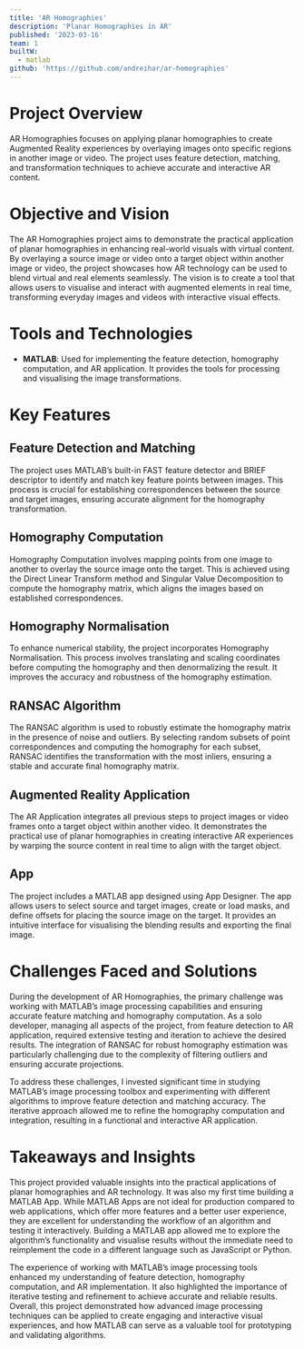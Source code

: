 ```yaml
---
title: 'AR Homographies'
description: 'Planar Homographies in AR'
published: '2023-03-16'
team: 1
builtW:
  - matlab
github: 'https://github.com/andreihar/ar-homographies'
---
```


# Project Overview

AR Homographies focuses on applying planar homographies to create Augmented Reality experiences by overlaying images onto specific regions in another image or video. The project uses feature detection, matching, and transformation techniques to achieve accurate and interactive AR content.

# Objective and Vision

The AR Homographies project aims to demonstrate the practical application of planar homographies in enhancing real-world visuals with virtual content. By overlaying a source image or video onto a target object within another image or video, the project showcases how AR technology can be used to blend virtual and real elements seamlessly. The vision is to create a tool that allows users to visualise and interact with augmented elements in real time, transforming everyday images and videos with interactive visual effects.

# Tools and Technologies

- **MATLAB**: Used for implementing the feature detection, homography computation, and AR application. It provides the tools for processing and visualising the image transformations.

# Key Features

## Feature Detection and Matching

The project uses MATLAB’s built-in FAST feature detector and BRIEF descriptor to identify and match key feature points between images. This process is crucial for establishing correspondences between the source and target images, ensuring accurate alignment for the homography transformation.

## Homography Computation

Homography Computation involves mapping points from one image to another to overlay the source image onto the target. This is achieved using the Direct Linear Transform method and Singular Value Decomposition to compute the homography matrix, which aligns the images based on established correspondences.

## Homography Normalisation

To enhance numerical stability, the project incorporates Homography Normalisation. This process involves translating and scaling coordinates before computing the homography and then denormalizing the result. It improves the accuracy and robustness of the homography estimation.

## RANSAC Algorithm

The RANSAC algorithm is used to robustly estimate the homography matrix in the presence of noise and outliers. By selecting random subsets of point correspondences and computing the homography for each subset, RANSAC identifies the transformation with the most inliers, ensuring a stable and accurate final homography matrix.

## Augmented Reality Application

The AR Application integrates all previous steps to project images or video frames onto a target object within another video. It demonstrates the practical use of planar homographies in creating interactive AR experiences by warping the source content in real time to align with the target object.

## App

The project includes a MATLAB app designed using App Designer. The app allows users to select source and target images, create or load masks, and define offsets for placing the source image on the target. It provides an intuitive interface for visualising the blending results and exporting the final image.

# Challenges Faced and Solutions

During the development of AR Homographies, the primary challenge was working with MATLAB’s image processing capabilities and ensuring accurate feature matching and homography computation. As a solo developer, managing all aspects of the project, from feature detection to AR application, required extensive testing and iteration to achieve the desired results. The integration of RANSAC for robust homography estimation was particularly challenging due to the complexity of filtering outliers and ensuring accurate projections.

To address these challenges, I invested significant time in studying MATLAB’s image processing toolbox and experimenting with different algorithms to improve feature detection and matching accuracy. The iterative approach allowed me to refine the homography computation and integration, resulting in a functional and interactive AR application.

# Takeaways and Insights

This project provided valuable insights into the practical applications of planar homographies and AR technology. It was also my first time building a MATLAB App. While MATLAB Apps are not ideal for production compared to web applications, which offer more features and a better user experience, they are excellent for understanding the workflow of an algorithm and testing it interactively. Building a MATLAB app allowed me to explore the algorithm’s functionality and visualise results without the immediate need to reimplement the code in a different language such as JavaScript or Python.

The experience of working with MATLAB’s image processing tools enhanced my understanding of feature detection, homography computation, and AR implementation. It also highlighted the importance of iterative testing and refinement to achieve accurate and reliable results. Overall, this project demonstrated how advanced image processing techniques can be applied to create engaging and interactive visual experiences, and how MATLAB can serve as a valuable tool for prototyping and validating algorithms.